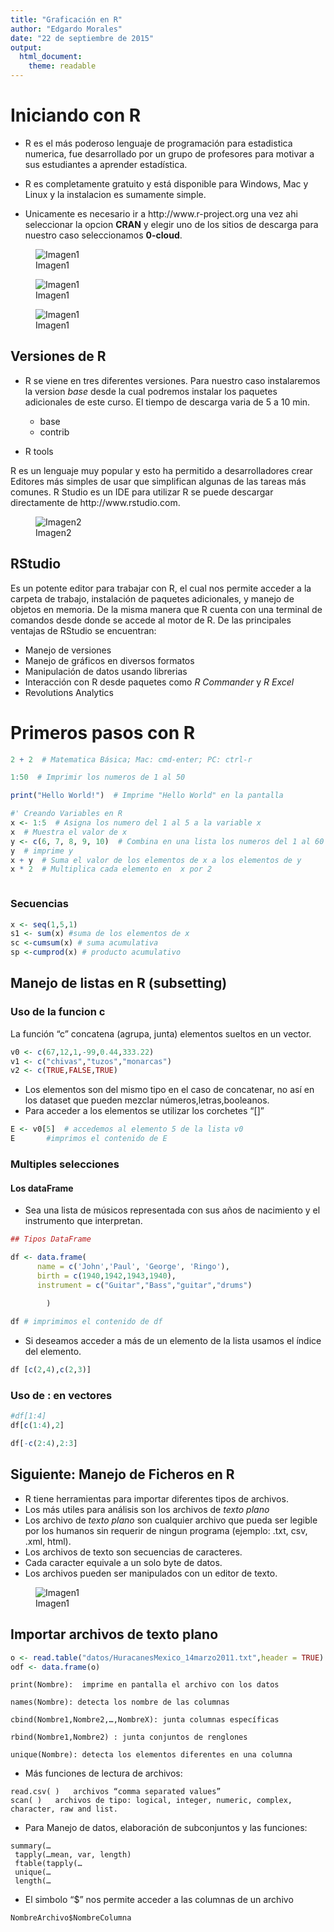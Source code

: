 ```yaml
---
title: "Graficación en R"
author: "Edgardo Morales"
date: "22 de septiembre de 2015"
output: 
  html_document: 
    theme: readable
---
```


# Iniciando con R

- R es el más poderoso lenguaje de programación para estadistica numerica, fue desarrollado por un grupo de profesores para motivar a sus estudiantes a aprender estadística.

-  R es completamente gratuito y está disponible para Windows, Mac y Linux y la instalacion es sumamente simple.
- Unicamente es necesario ir a http://www.r-project.org una vez ahi seleccionar la opcion **CRAN** y elegir uno de los sitios de descarga para nuestro caso seleccionamos **0-cloud**.


![Imagen1](images/Introduccion/r-cran.png)


![Imagen1](images/Introduccion/r-cran2.png)

![Imagen1](images/Introduccion/r-cran3.png)

## Versiones de R
- R se viene en tres diferentes versiones. Para nuestro caso instalaremos la version *base* desde la cual podremos instalar los paquetes adicionales de este curso. El tiempo de descarga varia de 5 a 10 min.

  - base   
  - contrib     
- R tools   




R es un lenguaje muy popular y esto ha permitido a desarrolladores crear Editores más simples de usar que simplifican algunas de las  tareas más comunes.
R Studio es un IDE para utilizar R se puede descargar directamente de http://www.rstudio.com.

![Imagen2](images/Introduccion/rstudio1.png)

## RStudio

Es un potente editor para trabajar con R, el cual nos permite acceder a la carpeta de trabajo, instalación de paquetes adicionales, y manejo de objetos en memoria.
De la misma manera que R cuenta con una terminal de comandos desde donde se accede al motor de R. De las principales ventajas de RStudio se encuentran:

* Manejo de versiones
* Manejo de gráficos en diversos formatos
* Manipulación de datos usando librerias
* Interacción con R desde paquetes como *R Commander* y *R Excel*
* Revolutions Analytics

# Primeros pasos con R

```r
2 + 2  # Matematica Básica; Mac: cmd-enter; PC: ctrl-r

1:50  # Imprimir los numeros de 1 al 50

print("Hello World!")  # Imprime "Hello World" en la pantalla

#' Creando Variables en R
x <- 1:5  # Asigna los numero del 1 al 5 a la variable x
x  # Muestra el valor de x
y <- c(6, 7, 8, 9, 10)  # Combina en una lista los numeros del 1 al 60 a y
y  # imprime y
x + y  # Suma el valor de los elementos de x a los elementos de y
x * 2  # Multiplica cada elemento en  x por 2



```
### Secuencias
```r
x <- seq(1,5,1)
s1 <- sum(x) #suma de los elementos de x
sc <-cumsum(x) # suma acumulativa
sp <-cumprod(x) # producto acumulativo
```

## Manejo de listas en R (subsetting)

### Uso de la funcion **c**
La función "c" concatena (agrupa, junta) elementos sueltos en un vector.
```r
v0 <- c(67,12,1,-99,0.44,333.22)
v1 <- c("chivas","tuzos","monarcas")
v2 <- c(TRUE,FALSE,TRUE)
```



- Los elementos son del mismo tipo en el caso de concatenar, no así en los dataset que pueden mezclar números,letras,booleanos.
- Para acceder a los elementos se utilizar los corchetes "[]"
```r
E <- v0[5]  # accedemos al elemento 5 de la lista v0
E       #imprimos el contenido de E
```



### Multiples selecciones 

#### Los dataFrame

- Sea una lista de músicos representada con sus años de nacimiento y el instrumento que interpretan.
```r

## Tipos DataFrame

df <- data.frame(
      name = c('John','Paul', 'George', 'Ringo'),
      birth = c(1940,1942,1943,1940),
      instrument = c("Guitar","Bass","guitar","drums")
      
        )

df # imprimimos el contenido de df
```

- Si deseamos acceder a más de un elemento de la lista usamos el índice del elemento.
```r

df [c(2,4),c(2,3)]
```
### Uso de $:$ en vectores
```r
#df[1:4]
df[c(1:4),2]
```

```r
df[-c(2:4),2:3]
```



## Siguiente: Manejo de Ficheros en R

- R tiene herramientas para importar diferentes tipos de archivos.
- Los más utiles para análisis son los archivos de _texto plano_   
- Los archivo de _texto plano_ son cualquier archivo que pueda ser legible por los humanos sin requerir de ningun programa (ejemplo: .txt, csv, .xml, html).
- Los archivos de texto son secuencias de caracteres.
- Cada caracter equivale a un solo byte de datos.
- Los archivos pueden ser manipulados con un editor de texto.


![Imagen1](images/archivos/archivos-ejemplo.png)

## Importar archivos de texto plano
```r
o <- read.table("datos/HuracanesMexico_14marzo2011.txt",header = TRUE)
odf <- data.frame(o)
```

```
print(Nombre):  imprime en pantalla el archivo con los datos

names(Nombre): detecta los nombre de las columnas

cbind(Nombre1,Nombre2,…,NombreX): junta columnas específicas

rbind(Nombre1,Nombre2) : junta conjuntos de renglones

unique(Nombre): detecta los elementos diferentes en una columna
```
- Más funciones de lectura de archivos:   

```
read.csv( )   archivos “comma separated values”
scan( )   archivos de tipo: logical, integer, numeric, complex, character, raw and list.       
``` 

- Para Manejo de datos, elaboración de subconjuntos y  las funciones: 
```
summary(… 
 tapply(…mean, var, length)
 ftable(tapply(…
 unique(…
 length(…
```

- El simbolo "$" nos permite acceder a las columnas de un archivo
```
NombreArchivo$NombreColumna
```


